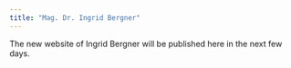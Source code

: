 ```yaml
---
title: "Mag. Dr. Ingrid Bergner"
---
```


The new website of Ingrid Bergner will be published here in the next few
days.
